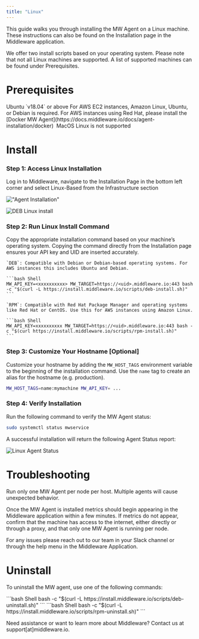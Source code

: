 ```yaml
---
title: "Linux"
---
```


This guide walks you through installing the MW Agent on a Linux machine. These instructions can also be found on the Installation page in the Middleware application. 

We offer two install scripts based on your operating system. Please note that not all Linux machines are supported. A list of supported machines can be found under Prerequisites.

# Prerequisites

<Steps>

  <Step title="Ubuntu">
  Ubuntu `v18.04` or above
  </Step>

  <Step title="AWS Instances">
  For AWS EC2 instances, Amazon Linux, Ubuntu, or Debian is required. For AWS instances using Red Hat, please install the [Docker MW Agent](https://docs.middleware.io/docs/agent-installation/docker) 
  </Step>

  <Step title="Operating System">
  MacOS Linux is not supported
  </Step>

</Steps>

# Install

### Step 1: Access Linux Installation

Log in to Middleware, navigate to the Installation Page in the bottom left corner and select Linux-Based from the Infrastructure section

!["Agent Installation"](/images/agent-installation/k1.png)

![DEB Linux install](/images/agent-installation/k3.jpg)

### Step 2: Run Linux Install Command

Copy the appropriate installation command based on your machine’s operating system. Copying the command directly from the Installation page ensures your API key and UID are inserted accurately.

<Tabs>
  <Tab title="DEB">

    `DEB`: Compatible with Debian or Debian-based operating systems. For AWS instances this includes Ubuntu and Debian.

    ```bash Shell
    MW_API_KEY=<xxxxxxxxxx> MW_TARGET=https://<uid>.middleware.io:443 bash -c "$(curl -L https://install.middleware.io/scripts/deb-install.sh)"
    ```
  </Tab>

  <Tab title="RPM">

    `RPM`: Compatible with Red Hat Package Manager and operating systems like Red Hat or CentOS. Use this for AWS instances using Amazon Linux. 
    
    ```bash Shell
    MW_API_KEY=xxxxxxxxxx MW_TARGET=https://<uid>.middleware.io:443 bash -c "$(curl https://install.middleware.io/scripts/rpm-install.sh)"
    ```          
  </Tab>
</Tabs>

### Step 3: Customize Your Hostname [Optional]

Customize your hostname by adding the `MW_HOST_TAGS` environment variable to the beginning of the installation command. Use the `name` tag to create an alias for the hostname (e.g. production). 
    
```bash Shell
MW_HOST_TAGS=name:mymachine MW_API_KEY= ...
```

### Step 4: Verify Installation

Run the following command to verify the MW Agent status:

```bash Shell
sudo systemctl status mwservice
```
A successful installation will return the following Agent Status report:

![Linux Agent Status](/images/agent-installation/k5.jpg)

# Troubleshooting

<Warning>  Run only one MW Agent per node per host. Multiple agents will cause unexpected behavior.</Warning>

Once the MW Agent is installed metrics should begin appearing in the Middleware application within a few minutes. If metrics do not appear, confirm that the machine has access to the internet, either directly or through a proxy, and that only one MW Agent is running per node. 

For any issues please reach out to our team in your Slack channel or through the help menu in the Middleware Application.


# Uninstall
To uninstall the MW agent, use one of the following commands:

<Tabs>
  <Tab title="DEB">
    ```bash Shell
    bash -c "$(curl -L https://install.middleware.io/scripts/deb-uninstall.sh)"
    ```
  </Tab>

  <Tab title="RPM">
    ```bash Shell
    bash -c "$(curl -L https://install.middleware.io/scripts/rpm-uninstall.sh)"
    ```  
  </Tab>
</Tabs>

<Note> Need assistance or want to learn more about Middleware? Contact us at support[at]middleware.io. </Note>